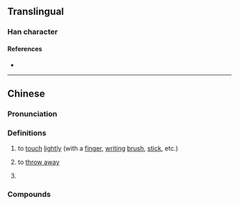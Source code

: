 {{character info}}
==Translingual==

===Han character===
{{Han char|rn=28|rad=厶|as=04|sn=6|four=|canj=NGI|ids=⿹⺄去}}

====References====
* {{Han ref|kx=0164.151|dkj=03080|hdz=10053.040|uh=53BE|ud=21438}}

----

==Chinese==
{{zh-forms|alt=篤,督,𧰵,㧻}}

===Pronunciation===
{{zh-pron
|m=dū
|m-s=
|dg=
|c=duk1
|c-t=
|g=
|h=pfs=
|j=
|mb=
|md=
|mn=
|mn-t=
|w=
|x=
|mc=y
|oc=y
|cat=v,part
}}

===Definitions===
{{zh-hanzi}}

# to [[touch]] [[lightly]] (with a [[finger]], [[writing]] [[brush]], [[stick]], etc.)
# {{lb|zh|dialectal}} to [[throw away]]
# {{lb|zh|dialectal}} {{n-g|Sentence-final particle.}}

===Compounds===
{{zh-der|厾龜:tuh-ku;Min Nan}}